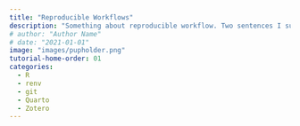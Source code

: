 ```yaml
---
title: "Reproducible Workflows"
description: "Something about reproducible workflow. Two sentences I suppose."
# author: "Author Name"
# date: "2021-01-01"
image: "images/pupholder.png"
tutorial-home-order: 01
categories:
  - R
  - renv
  - git
  - Quarto
  - Zotero
---
```



<!-- ```{=html} -->
<!-- <!DOCTYPE html> -->
<!-- <meta charset="utf-8"> -->
<!-- <meta http-equiv="refresh" content="0; URL=https://example.org"> -->
<!-- <link rel="canonical" href="https://example.org"> -->
<!-- ``` -->